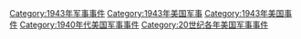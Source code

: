 [[Category:1943年军事事件|Category:1943年军事事件]]
[[Category:1943年美国军事|Category:1943年美国军事]]
[[Category:1943年美国事件|Category:1943年美国事件]]
[[Category:1940年代美国军事事件|Category:1940年代美国军事事件]]
[[Category:20世纪各年美国军事事件|Category:20世纪各年美国军事事件]]